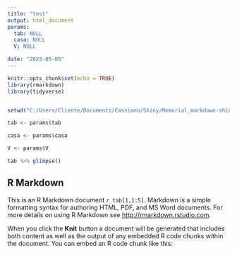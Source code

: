 ```yaml
---
title: "test"
output: html_document
params:
  tab: NULL
  casa: NULL
  V: NULL

date: "2023-05-05"
---
```


```r
knitr::opts_chunk$set(echo = TRUE)
library(rmarkdown)
library(tidyverse)



```

```r

setwd("C:/Users/Cliente/Documents/Cassiano/Shiny/Memorial_markdown-shiny/Memorial_descritivo/Dabukuri_espacial")

tab <- params$tab

casa <- params$casa

V <- params$V

tab %>% glimpse()
```

## R Markdown

This is an R Markdown document `r tab[1,1:5]`. Markdown is a simple formatting syntax for authoring HTML, PDF, and MS Word documents. For more details on using R Markdown see <http://rmarkdown.rstudio.com>.

When you click the **Knit** button a document will be generated that includes both content as well as the output of any embedded R code chunks within the document. You can embed an R code chunk like this:
